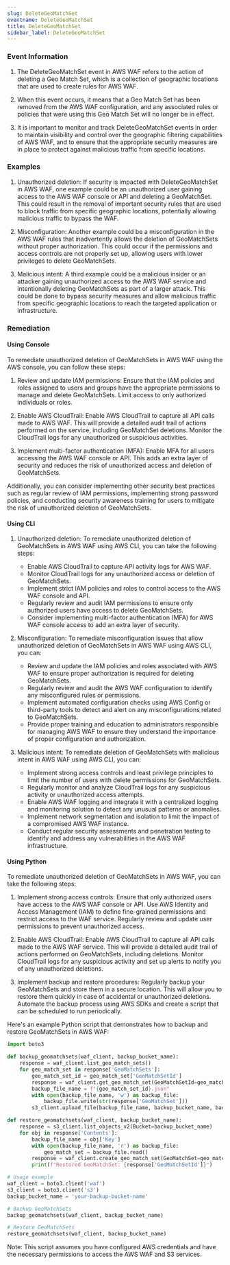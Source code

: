 ```yaml
--- 
slug: DeleteGeoMatchSet
eventname: DeleteGeoMatchSet
title: DeleteGeoMatchSet
sidebar_label: DeleteGeoMatchSet
---
```

                       
### Event Information

1. The DeleteGeoMatchSet event in AWS WAF refers to the action of deleting a Geo Match Set, which is a collection of geographic locations that are used to create rules for AWS WAF. 

2. When this event occurs, it means that a Geo Match Set has been removed from the AWS WAF configuration, and any associated rules or policies that were using this Geo Match Set will no longer be in effect.

3. It is important to monitor and track DeleteGeoMatchSet events in order to maintain visibility and control over the geographic filtering capabilities of AWS WAF, and to ensure that the appropriate security measures are in place to protect against malicious traffic from specific locations.


### Examples

1. Unauthorized deletion: If security is impacted with DeleteGeoMatchSet in AWS WAF, one example could be an unauthorized user gaining access to the AWS WAF console or API and deleting a GeoMatchSet. This could result in the removal of important security rules that are used to block traffic from specific geographic locations, potentially allowing malicious traffic to bypass the WAF.

2. Misconfiguration: Another example could be a misconfiguration in the AWS WAF rules that inadvertently allows the deletion of GeoMatchSets without proper authorization. This could occur if the permissions and access controls are not properly set up, allowing users with lower privileges to delete GeoMatchSets.

3. Malicious intent: A third example could be a malicious insider or an attacker gaining unauthorized access to the AWS WAF service and intentionally deleting GeoMatchSets as part of a larger attack. This could be done to bypass security measures and allow malicious traffic from specific geographic locations to reach the targeted application or infrastructure.

### Remediation

#### Using Console

To remediate unauthorized deletion of GeoMatchSets in AWS WAF using the AWS console, you can follow these steps:

1. Review and update IAM permissions: Ensure that the IAM policies and roles assigned to users and groups have the appropriate permissions to manage and delete GeoMatchSets. Limit access to only authorized individuals or roles.

2. Enable AWS CloudTrail: Enable AWS CloudTrail to capture all API calls made to AWS WAF. This will provide a detailed audit trail of actions performed on the service, including GeoMatchSet deletions. Monitor the CloudTrail logs for any unauthorized or suspicious activities.

3. Implement multi-factor authentication (MFA): Enable MFA for all users accessing the AWS WAF console or API. This adds an extra layer of security and reduces the risk of unauthorized access and deletion of GeoMatchSets.

Additionally, you can consider implementing other security best practices such as regular review of IAM permissions, implementing strong password policies, and conducting security awareness training for users to mitigate the risk of unauthorized deletion of GeoMatchSets.

#### Using CLI

1. Unauthorized deletion: To remediate unauthorized deletion of GeoMatchSets in AWS WAF using AWS CLI, you can take the following steps:
   - Enable AWS CloudTrail to capture API activity logs for AWS WAF.
   - Monitor CloudTrail logs for any unauthorized access or deletion of GeoMatchSets.
   - Implement strict IAM policies and roles to control access to the AWS WAF console and API.
   - Regularly review and audit IAM permissions to ensure only authorized users have access to delete GeoMatchSets.
   - Consider implementing multi-factor authentication (MFA) for AWS WAF console access to add an extra layer of security.

2. Misconfiguration: To remediate misconfiguration issues that allow unauthorized deletion of GeoMatchSets in AWS WAF using AWS CLI, you can:
   - Review and update the IAM policies and roles associated with AWS WAF to ensure proper authorization is required for deleting GeoMatchSets.
   - Regularly review and audit the AWS WAF configuration to identify any misconfigured rules or permissions.
   - Implement automated configuration checks using AWS Config or third-party tools to detect and alert on any misconfigurations related to GeoMatchSets.
   - Provide proper training and education to administrators responsible for managing AWS WAF to ensure they understand the importance of proper configuration and authorization.

3. Malicious intent: To remediate deletion of GeoMatchSets with malicious intent in AWS WAF using AWS CLI, you can:
   - Implement strong access controls and least privilege principles to limit the number of users with delete permissions for GeoMatchSets.
   - Regularly monitor and analyze CloudTrail logs for any suspicious activity or unauthorized access attempts.
   - Enable AWS WAF logging and integrate it with a centralized logging and monitoring solution to detect any unusual patterns or anomalies.
   - Implement network segmentation and isolation to limit the impact of a compromised AWS WAF instance.
   - Conduct regular security assessments and penetration testing to identify and address any vulnerabilities in the AWS WAF infrastructure.

#### Using Python

To remediate unauthorized deletion of GeoMatchSets in AWS WAF, you can take the following steps:

1. Implement strong access controls: Ensure that only authorized users have access to the AWS WAF console or API. Use AWS Identity and Access Management (IAM) to define fine-grained permissions and restrict access to the WAF service. Regularly review and update user permissions to prevent unauthorized access.

2. Enable AWS CloudTrail: Enable AWS CloudTrail to capture all API calls made to the AWS WAF service. This will provide a detailed audit trail of actions performed on GeoMatchSets, including deletions. Monitor CloudTrail logs for any suspicious activity and set up alerts to notify you of any unauthorized deletions.

3. Implement backup and restore procedures: Regularly backup your GeoMatchSets and store them in a secure location. This will allow you to restore them quickly in case of accidental or unauthorized deletions. Automate the backup process using AWS SDKs and create a script that can be scheduled to run periodically.

Here's an example Python script that demonstrates how to backup and restore GeoMatchSets in AWS WAF:

```python
import boto3

def backup_geomatchsets(waf_client, backup_bucket_name):
    response = waf_client.list_geo_match_sets()
    for geo_match_set in response['GeoMatchSets']:
        geo_match_set_id = geo_match_set['GeoMatchSetId']
        response = waf_client.get_geo_match_set(GeoMatchSetId=geo_match_set_id)
        backup_file_name = f"{geo_match_set_id}.json"
        with open(backup_file_name, 'w') as backup_file:
            backup_file.write(str(response['GeoMatchSet']))
        s3_client.upload_file(backup_file_name, backup_bucket_name, backup_file_name)

def restore_geomatchsets(waf_client, backup_bucket_name):
    response = s3_client.list_objects_v2(Bucket=backup_bucket_name)
    for obj in response['Contents']:
        backup_file_name = obj['Key']
        with open(backup_file_name, 'r') as backup_file:
            geo_match_set = backup_file.read()
        response = waf_client.create_geo_match_set(GeoMatchSet=geo_match_set)
        print(f"Restored GeoMatchSet: {response['GeoMatchSetId']}")

# Usage example
waf_client = boto3.client('waf')
s3_client = boto3.client('s3')
backup_bucket_name = 'your-backup-bucket-name'

# Backup GeoMatchSets
backup_geomatchsets(waf_client, backup_bucket_name)

# Restore GeoMatchSets
restore_geomatchsets(waf_client, backup_bucket_name)
```

Note: This script assumes you have configured AWS credentials and have the necessary permissions to access the AWS WAF and S3 services.


 
